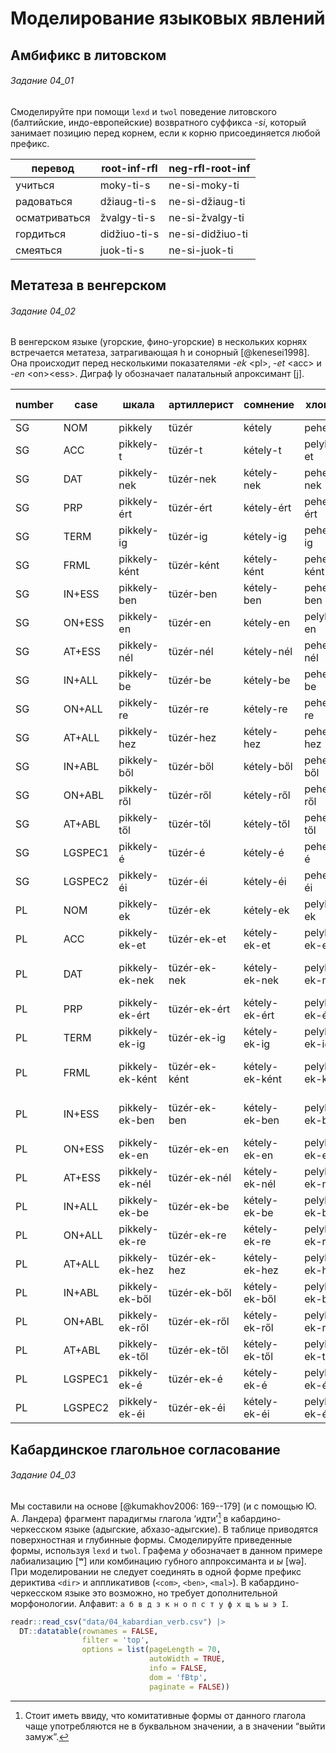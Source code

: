 # Моделирование языковых явлений

## Амбификс в литовском

::: {.callout-note}

###### Задание 04_01

Смоделируйте при помощи `lexd` и `twol` поведение литовского (балтийские, индо-европейские) возвратного суффикса -*si*, который занимает позицию перед корнем, если к корню присоединяется любой префикс.

| перевод       | root-inf-rfl | neg-rfl-root-inf |
|---------------|--------------|------------------|
| учиться       | moky-ti-s    | ne-si-moky-ti    |
| радоваться    | džiaug-ti-s  | ne-si-džiaug-ti  |
| осматриваться | žvalgy-ti-s  | ne-si-žvalgy-ti  |
| гордиться     | didžiuo-ti-s | ne-si-didžiuo-ti |
| смеяться      | juok-ti-s    | ne-si-juok-ti    |

:::

## Метатеза в венгерском

::: {.callout-note}

###### Задание 04_02

В венгерском языке (угорские, фино-угорские) в нескольких корнях встречается метатеза, затрагивающая h и сонорный [@kenesei1998]. Она происходит перед несколькими показателями -*ek* \<pl\>, -*et* \<acc\> и -*en* \<on\>\<ess\>. Диграф ly обозначает палатальный апроксимант [j].

| number | case    | шкала           | артиллерист   | сомнение       | хлопья        | бремя, груз  | чаша          |
|--------|---------|-----------------|---------------|----------------|---------------|--------------|---------------|
| SG     | NOM     | pikkely         | tüzér         | kétely         | pehely        | teher        | kehely        |
| SG     | ACC     | pikkely-t       | tüzér-t       | kétely-t       | pelyh-et      | terh-et      | kelyh-et      |
| SG     | DAT     | pikkely-nek     | tüzér-nek     | kétely-nek     | pehely-nek    | teher-nek    | kehely-nek    |
| SG     | PRP     | pikkely-ért     | tüzér-ért     | kétely-ért     | pehely-ért    | teher-ért    | kehely-ért    |
| SG     | TERM    | pikkely-ig      | tüzér-ig      | kétely-ig      | pehely-ig     | teher-ig     | kehely-ig     |
| SG     | FRML    | pikkely-ként    | tüzér-ként    | kétely-ként    | pehely-ként   | teher-ként   | kehely-ként   |
| SG     | IN+ESS  | pikkely-ben     | tüzér-ben     | kétely-ben     | pehely-ben    | teher-ben    | kehely-ben    |
| SG     | ON+ESS  | pikkely-en      | tüzér-en      | kétely-en      | pelyh-en      | terh-en      | kelyh-en      |
| SG     | AT+ESS  | pikkely-nél     | tüzér-nél     | kétely-nél     | pehely-nél    | teher-nél    | kehely-nél    |
| SG     | IN+ALL  | pikkely-be      | tüzér-be      | kétely-be      | pehely-be     | teher-be     | kehely-be     |
| SG     | ON+ALL  | pikkely-re      | tüzér-re      | kétely-re      | pehely-re     | teher-re     | kehely-re     |
| SG     | AT+ALL  | pikkely-hez     | tüzér-hez     | kétely-hez     | pehely-hez    | teher-hez    | kehely-hez    |
| SG     | IN+ABL  | pikkely-ből     | tüzér-ből     | kétely-ből     | pehely-ből    | teher-ből    | kehely-ből    |
| SG     | ON+ABL  | pikkely-ről     | tüzér-ről     | kétely-ről     | pehely-ről    | teher-ről    | kehely-ről    |
| SG     | AT+ABL  | pikkely-től     | tüzér-től     | kétely-től     | pehely-től    | teher-től    | kehely-től    |
| SG     | LGSPEC1 | pikkely-é       | tüzér-é       | kétely-é       | pehely-é      | teher-é      | kehely-é      |
| SG     | LGSPEC2 | pikkely-éi      | tüzér-éi      | kétely-éi      | pehely-éi     | teher-éi     | kehely-éi     |
| PL     | NOM     | pikkely-ek      | tüzér-ek      | kétely-ek      | pelyh-ek      | terh-ek      | kelyh-ek      |
| PL     | ACC     | pikkely-ek-et   | tüzér-ek-et   | kétely-ek-et   | pelyh-ek-et   | terh-ek-et   | kelyh-ek-et   |
| PL     | DAT     | pikkely-ek-nek  | tüzér-ek-nek  | kétely-ek-nek  | pelyh-ek-nek  | terh-ek-nek  | kelyh-ek-nek  |
| PL     | PRP     | pikkely-ek-ért  | tüzér-ek-ért  | kétely-ek-ért  | pelyh-ek-ért  | terh-ek-ért  | kelyh-ek-ért  |
| PL     | TERM    | pikkely-ek-ig   | tüzér-ek-ig   | kétely-ek-ig   | pelyh-ek-ig   | terh-ek-ig   | kelyh-ek-ig   |
| PL     | FRML    | pikkely-ek-ként | tüzér-ek-ként | kétely-ek-ként | pelyh-ek-ként | terh-ek-ként | kelyh-ek-ként |
| PL     | IN+ESS  | pikkely-ek-ben  | tüzér-ek-ben  | kétely-ek-ben  | pelyh-ek-ben  | terh-ek-ben  | kelyh-ek-ben  |
| PL     | ON+ESS  | pikkely-ek-en   | tüzér-ek-en   | kétely-ek-en   | pelyh-ek-en   | terh-ek-en   | kelyh-ek-en   |
| PL     | AT+ESS  | pikkely-ek-nél  | tüzér-ek-nél  | kétely-ek-nél  | pelyh-ek-nél  | terh-ek-nél  | kelyh-ek-nél  |
| PL     | IN+ALL  | pikkely-ek-be   | tüzér-ek-be   | kétely-ek-be   | pelyh-ek-be   | terh-ek-be   | kelyh-ek-be   |
| PL     | ON+ALL  | pikkely-ek-re   | tüzér-ek-re   | kétely-ek-re   | pelyh-ek-re   | terh-ek-re   | kelyh-ek-re   |
| PL     | AT+ALL  | pikkely-ek-hez  | tüzér-ek-hez  | kétely-ek-hez  | pelyh-ek-hez  | terh-ek-hez  | kelyh-ek-hez  |
| PL     | IN+ABL  | pikkely-ek-ből  | tüzér-ek-ből  | kétely-ek-ből  | pelyh-ek-ből  | terh-ek-ből  | kelyh-ek-ből  |
| PL     | ON+ABL  | pikkely-ek-ről  | tüzér-ek-ről  | kétely-ek-ről  | pelyh-ek-ről  | terh-ek-ről  | kelyh-ek-ről  |
| PL     | AT+ABL  | pikkely-ek-től  | tüzér-ek-től  | kétely-ek-től  | pelyh-ek-től  | terh-ek-től  | kelyh-ek-től  |
| PL     | LGSPEC1 | pikkely-ek-é    | tüzér-ek-é    | kétely-ek-é    | pelyh-ek-é    | terh-ek-é    | kelyh-ek-é    |
| PL     | LGSPEC2 | pikkely-ek-éi   | tüzér-ek-éi   | kétely-ek-éi   | pelyh-ek-éi   | terh-ek-éi   | kelyh-ek-éi   |

:::


## Кабардинское глагольное согласование

::: {.callout-note}

###### Задание 04_03

Мы составили на основе [@kumakhov2006: 169--179] (и с помощью Ю. А. Ландера) фрагмент парадигмы глагола 'идти'[^comitative] в кабардино-черкесском языке (адыгские, абхазо-адыгские). В таблице приводятся поверхностная и глубинные формы. Смоделируйте приведенные формы, используя `lexd` и `twol`. Графема *у* обозначает в данном примере лабиализацию [ʷ] или комбинацию губного аппроксиманта и *ы* [wə]. При моделировании не следует соединять в одной форме префикс дериктива `<dir>` и аппликативов (`<com>`, `<ben>`, `<mal>`). В кабардино-черкесском языке это возможно, но требует дополнительной морфонологии. Алфавит: `а б в д з к н о п с т у ф х щ ъ ы э I`.

```r
readr::read_csv("data/04_kabardian_verb.csv") |> 
  DT::datatable(rownames = FALSE, 
                filter = 'top', 
                options = list(pageLength = 70, 
                               autoWidth = TRUE, 
                               info = FALSE,
                               dom = 'fBtp',
                               paginate = FALSE))
```

[^comitative]: Стоит иметь ввиду, что комитативные формы от данного глагола чаще употребляются не в буквальном значении, а в значении "выйти замуж".

:::